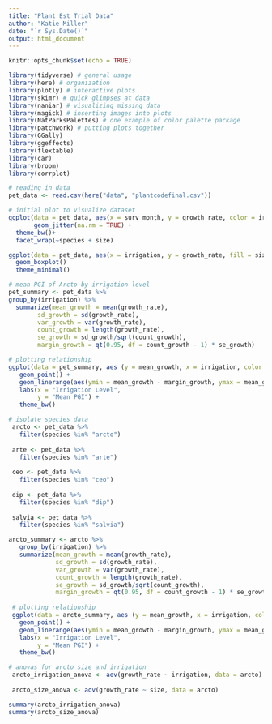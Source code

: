 ```yaml
---
title: "Plant Est Trial Data"
author: "Katie Miller"
date: "`r Sys.Date()`"
output: html_document
---
```


```r
knitr::opts_chunk$set(echo = TRUE)
```

```r
library(tidyverse) # general usage
library(here) # organization
library(plotly) # interactive plots
library(skimr) # quick glimpses at data
library(naniar) # visualizing missing data
library(magick) # inserting images into plots
library(NatParksPalettes) # one example of color palette package
library(patchwork) # putting plots together
library(GGally)
library(ggeffects)
library(flextable) 
library(car)
library(broom)
library(corrplot)
```


```r
# reading in data
pet_data <- read.csv(here("data", "plantcodefinal.csv"))
```


```r
# initial plot to visualize dataset
ggplot(data = pet_data, aes(x = surv_month, y = growth_rate, color = irrigation)) +
       geom_jitter(na.rm = TRUE) +
  theme_bw()+
  facet_wrap(~species + size)
```

```r
ggplot(data = pet_data, aes(x = irrigation, y = growth_rate, fill = size)) +
  geom_boxplot()
  theme_minimal()
```


```r
# mean PGI of Arcto by irrigation level
pet_summary <- pet_data %>% 
group_by(irrigation) %>% 
  summarize(mean_growth = mean(growth_rate),
        sd_growth = sd(growth_rate),
        var_growth = var(growth_rate),
        count_growth = length(growth_rate), 
        se_growth = sd_growth/sqrt(count_growth),
        margin_growth = qt(0.95, df = count_growth - 1) * se_growth)

# plotting relationship
ggplot(data = pet_summary, aes (y = mean_growth, x = irrigation, color = irrigation)) +
   geom_point() +
   geom_linerange(aes(ymin = mean_growth - margin_growth, ymax = mean_growth + margin_growth), linewidth = 0.5) +
   labs(x = "Irrigation Level",
        y = "Mean PGI") +
   theme_bw()
```


```r
# isolate species data
 arcto <- pet_data %>% 
   filter(species %in% "arcto")
 
 arte <- pet_data %>% 
   filter(species %in% "arte")
 
 ceo <- pet_data %>% 
   filter(species %in% "ceo")
 
 dip <- pet_data %>% 
   filter(species %in% "dip")
 
 salvia <- pet_data %>% 
   filter(species %in% "salvia")
```


```r
arcto_summary <- arcto %>% 
   group_by(irrigation) %>% 
   summarize(mean_growth = mean(growth_rate),
             sd_growth = sd(growth_rate),
             var_growth = var(growth_rate),
             count_growth = length(growth_rate),
             se_growth = sd_growth/sqrt(count_growth),
             margin_growth = qt(0.95, df = count_growth - 1) * se_growth)
 
 # plotting relationship
 ggplot(data = arcto_summary, aes (y = mean_growth, x = irrigation, color = irrigation)) +
   geom_point() +
   geom_linerange(aes(ymin = mean_growth - margin_growth, ymax = mean_growth + margin_growth), linewidth = 0.5) +
   labs(x = "Irrigation Level",
        y = "Mean PGI") +
   theme_bw()
```


```r
# anovas for arcto size and irrigation
 arcto_irrigation_anova <- aov(growth_rate ~ irrigation, data = arcto)
 
 arcto_size_anova <- aov(growth_rate ~ size, data = arcto)

summary(arcto_irrigation_anova)
summary(arcto_size_anova)
```